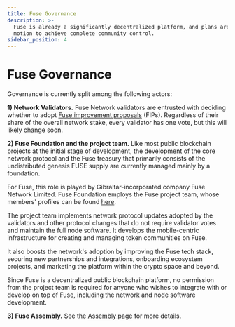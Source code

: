 ```yaml
---
title: Fuse Governance
description: >-
  Fuse is already a significantly decentralized platform, and plans are in
  motion to achieve complete community control.
sidebar_position: 4
---
```


# Fuse Governance

Governance is currently split among the following actors:

**1) Network Validators.** Fuse Network validators are entrusted with deciding whether to adopt [Fuse improvement proposals](./fips.mdx) (FIPs). Regardless of their share of the overall network stake, every validator has one vote, but this will likely change soon.

**2) Fuse Foundation and the project team.** Like most public blockchain projects at the initial stage of development, the development of the core network protocol and the Fuse treasury that primarily consists of the undistributed genesis FUSE supply are currently managed mainly by a foundation.

For Fuse, this role is played by Gibraltar-incorporated company Fuse Network Limited. Fuse Foundation employs the Fuse project team, whose members' profiles can be found [here](https://fuse.io/about).

The project team implements network protocol updates adopted by the validators and other protocol changes that do not require validator votes and maintain the full node software. It develops the mobile-centric infrastructure for creating and managing token communities on Fuse.

It also boosts the network's adoption by improving the Fuse tech stack, securing new partnerships and integrations, onboarding ecosystem projects, and marketing the platform within the crypto space and beyond.

Since Fuse is a decentralized public blockchain platform, no permission from the project team is required for anyone who wishes to integrate with or develop on top of Fuse, including the network and node software development.

**3) Fuse Assembly.** See the [Assembly page](../fuse-governance-and-development/fuse-assembly) for more details.
